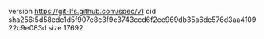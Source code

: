 version https://git-lfs.github.com/spec/v1
oid sha256:5d58ede1d5f907e8c3f9e3743ccd6f2ee969db35a6de576d3aa410922c9e083d
size 17692
